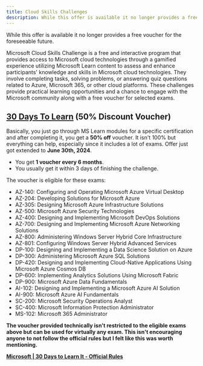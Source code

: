 ```yaml
---
title: Cloud Skills Challenges
description: While this offer is available it no longer provides a free voucher for the foreseeable future. 
---
```


<Aside type="danger" title="2024 July Update!">While this offer is available it no longer provides a free voucher for the foreseeable future.</Aside>

Microsoft Cloud Skills Challenge is a free and interactive program that provides access to Microsoft cloud technologies through a gamified experience utilizing Microsoft Learn content to assess and enhance participants' knowledge and skills in Microsoft cloud technologies. They involve completing tasks, solving problems, or answering quiz questions related to Azure, Microsoft 365, or other cloud platforms. These challenges provide practical learning opportunities and a chance to engage with the Microsoft community along with a free voucher for selected exams.

## [30 Days To Learn](https://developer.microsoft.com/offers/30-days-to-learn-it?WT.mc_id=studentamb_165290) (50% Discount Voucher) 

Basically, you just go through MS Learn modules for a specific certification and after completing it, you get a **50% off** voucher. It isn't 100% but everything can help, especially since it includes a lot of exams. Offer just got extended to **June 30th, 2024**.

- You get **1 voucher every 6 months**.
- You usually get it within 3 days of finishing the challenge.

The voucher is eligible for these exams:
- AZ-140: Configuring and Operating Microsoft Azure Virtual Desktop
- AZ-204: Developing Solutions for Microsoft Azure
- AZ-305: Designing Microsoft Azure Infrastructure Solutions
- AZ-500: Microsoft Azure Security Technologies
- AZ-400: Designing and Implementing Microsoft DevOps Solutions
- AZ-700: Designing and Implementing Microsoft Azure Networking Solutions
- AZ-800: Administering Windows Server Hybrid Core Infrastructure
- AZ-801: Configuring Windows Server Hybrid Advanced Services
- DP-100: Designing and Implementing a Data Science Solution on Azure
- DP-300: Administering Microsoft Azure SQL Solutions
- DP-420: Designing and Implementing Cloud-Native Applications Using Microsoft Azure Cosmos DB
- DP-600: Implementing Analytics Solutions Using Microsoft Fabric
- DP-900: Microsoft Azure Data Fundamentals
- AI-102: Designing and Implementing a Microsoft Azure AI Solution
- AI-900: Microsoft Azure AI Fundamentals
- SC-200: Microsoft Security Operations Analyst
- SC-400: Microsoft Information Protection Administrator
- MS-102: Microsoft 365 Administrator

**The voucher provided technically isn't restricted to the eligible exams above but can be used for virtually any exam. This isn't encouraging anyone to not follow the official rules but I felt like this was worth mentioning.**

**[Microsoft | 30 Days to Learn It - Official Rules](https://developer.microsoft.com/offers/30-days-to-learn-it/official-rules?WT.mc_id=studentamb_165290#terms-and-conditions)**
